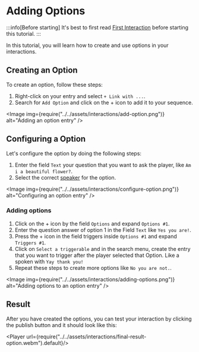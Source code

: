 
# Adding Options

:::info[Before starting]
It's best to first read [First Interaction](./index.mdx) before starting this tutorial.
:::

In this tutorial, you will learn how to create and use options in your interactions.

## Creating an Option

To create an option, follow these steps:

1. Right-click on your entry and select `+ Link with ...`.
2. Search for `Add Option` and click on the + icon to add it to your sequence.

<Image img={require("../../assets/interactions/add-option.png")} alt="Adding an option entry" />

## Configuring a Option

Let's configure the option by doing the following steps:

1. Enter the field `Text` your question that you want to ask the player, like `Am i a beautiful flower?`.
2. Select the correct [speaker](./index.mdx#configuring-the-speaker) for the option.

<Image img={require("../../assets/interactions/configure-option.png")} alt="Configuring an option entry" />

### Adding options

1. Click on the + icon by the field `Options` and expand `Options #1`.
2. Enter the question answer of option 1 in the Field `Text` like `Yes you are!`.
3. Press the + icon in the field triggers inside `Options #1` and expand `Triggers #1`.
4. Click on `Select a triggerable` and in the search menu, create the entry that you want to trigger after the player selected that Option. Like a spoken with `Yay thank you!`
5. Repeat these steps to create more options like `No you are not.`.

<Image img={require("../../assets/interactions/adding-options.png")} alt="Adding options to an option entry" />

## Result

After you have created the options, you can test your interaction by clicking the publish button and it should look like this:

<Player url={require("../../assets/interactions/final-result-option.webm").default}/>
